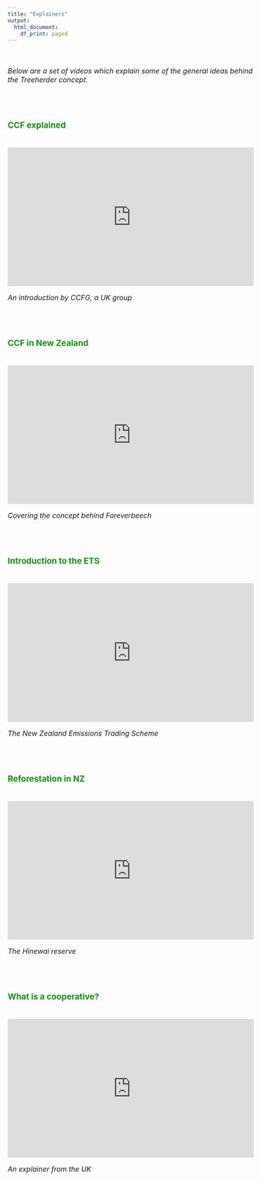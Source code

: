 ```yaml
---
title: "Explainers"
output:
  html_document:
    df_print: paged
---
```



<style type="text/css">

body{ /* Normal  */
      font-size: 16px;
  }
td {  /* Table  */
  font-size: 8px;
}
h1.title {
  font-size: 48px;
  font-weight: bold;
  color: #149414;
  font-family: Tahoma, sans-serif
}

h1{
  font-size: 48px;
  font-weight: bold;
  color: #149414;
  font-family: Tahoma, sans-serif
}
h2 { /* Header 2 */
    color: #149414;
}

h3 { /* Header 3 */
    color: #149414;
}

code.r{ /* Code block */
    font-size: 12px;
}
pre { /* Code block - determines code spacing between lines */
    font-size: 14px;
}


div.blue { background-color:#f0fbfc ; border-radius: 6px; padding: 10px;}



</style>

<br>

*Below are a set of videos which explain some of the general ideas behind the Treeherder concept.*

<br>
<br>


### CCF explained 

<br>
<iframe width="560" height="315" src="https://www.youtube.com/embed/PPuz8CKH6nw" frameborder="0" allowfullscreen></iframe>

*An introduction by CCFG, a UK group*

<br>
<br>

### CCF in New Zealand 

<br>
<iframe width="560" height="315" src="https://www.youtube.com/embed/ASo0ATOG7ME" frameborder="0" allowfullscreen></iframe>

*Covering the concept behind Foreverbeech*

<br>
<br>

### Introduction to the ETS
<br>
<iframe width="560" height="315" src="https://www.youtube.com/embed/3kLbODDCm80" frameborder="0" allowfullscreen></iframe>

*The New Zealand Emissions Trading Scheme*

<br>
<br>

### Reforestation in NZ
<br>
<iframe width="560" height="315" src="https://www.youtube.com/embed/O7Jx8anTu4Q" frameborder="0" allowfullscreen></iframe>

*The Hinewai reserve*

<br>
<br>

### What is a cooperative?
<br>
<iframe width="560" height="315" src="https://www.youtube.com/embed/90FL_bBE4mw" frameborder="0" allowfullscreen></iframe>

*An explainer from the UK*
<br>

